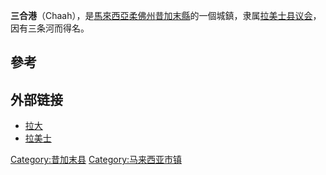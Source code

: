 {{Infobox settlement
| name                    = 三合港<br>Chaah
| native_name             = 
| native_name_lang        = <!-- ISO 639-2 code e.g. "fr" for French. If more than one, use {{lang}} instead -->
| settlement_type         = 城鎮
| image_skyline           = Chaah.JPG
| image_alt               = 
| image_caption           = 
| image_flag              = 
| flag_alt                = 
| image_seal              = 
| seal_alt                = 
| image_shield            = 
| shield_alt              = 
| etymology               = 
| nickname                = 
| motto                   = 
| map_alt                 = 
| map_caption             = 
| pushpin_map             = 
| pushpin_label_position  = 
| pushpin_map_alt         = 
| pushpin_map_caption     = 
| coordinates             = <!-- {{Coord}} -->
| coor_pinpoint           = 
| coordinates_footnotes   = 
| subdivision_type        = 國家
| subdivision_name        = [[馬來西亞|馬來西亞]]
| subdivision_type1       = [[马来西亚州属和联邦直辖区|州]]
| subdivision_name1       = [[柔佛|柔佛]]
| subdivision_type2       = [[马来西亚县份|县]]
| subdivision_name2       = [[昔加末县|昔加末]]
| subdivision_type3       = 
| subdivision_name3       = 
| established_title       = 
| established_date        = 
| founder                 = 
| seat_type               = 
| seat                    = 
| government_footnotes    = 
| government_type         = 
| governing_body          = 
| leader_party            = 
| leader_title            = 
| leader_name             = 
| leader_title1           = 
| leader_name1            = 
| leader_title2           = 
| leader_name2            = 
| leader_title3           = 
| leader_name3            = 
| leader_title4           = 
| leader_name4            = 
| legislature =
| upper_house =
| lower_house =

| unit_pref               = Metric
<!-- ALL fields with measurements have automatic unit conversion -->
<!-- for references: use <ref> tags -->
| area_footnotes          = 
| area_urban_footnotes    = <!-- <ref> </ref> -->
| area_rural_footnotes    = <!-- <ref> </ref> -->
| area_metro_footnotes    = <!-- <ref> </ref> -->
| area_magnitude          = <!-- <ref> </ref> -->
| area_note               = 
| area_water_percent      = 
| area_rank               = 
| area_blank1_title       = 
| area_blank2_title       = 
<!-- square kilometers -->
| area_total_km2          = 184<ref name="auto">http://apps.water.gov.my/jpskomuniti/dokumen/Segamat%20Profil%20(LATEST).pdf</ref>
| area_land_km2           = 
| area_water_km2          = 
| area_urban_km2          = 
| area_rural_km2          = 
| area_metro_km2          = 
| area_blank1_km2         = 
| area_blank2_km2         = 
<!-- hectares -->
| area_total_ha           = 
| area_land_ha            = 
| area_water_ha           = 
| area_urban_ha           = 
| area_rural_ha           = 
| area_metro_ha           = 
| area_blank1_ha          = 
| area_blank2_ha          = 
| length_km               = 
| width_km                = 
| dimensions_footnotes    = 
| elevation_footnotes     = 
| elevation_m             = 
| population_as_of        = 2010
| population_footnotes    = 
| population_total        = 15,627<ref name="auto"/>
| population_density_km2  = auto
| population_note         = 
| population_demonym      = 
| timezone1               = 
| utc_offset1             = 
| timezone1_DST           = 
| utc_offset1_DST         = 
| postal_code_type        = 
| postal_code             = 
| area_code_type          = 
| area_code               = 
| iso_code                = 
| website                 = <!-- {{URL|example.com}} -->
| footnotes               = 
| image_map            = {{maplink|frame=yes|plain=yes|type=shape|stroke-width=2|stroke-color=#000000|zoom=13 }}
}}
'''三合港'''（Chaah），是[[馬來西亞|馬來西亞]][[柔佛州|柔佛州]][[昔加末縣|昔加末縣]]的一個城鎮，隶属[[拉美士县议会|拉美士县议会]]，因有三条河而得名。

==參考==
{{reflist}}

==外部链接==
{{Portal|马来西亚}}
*[https://web.archive.org/web/20171110185421/http://www.utar.edu.my/dssc/file/Chaah.pdf 拉大]
*[https://web.archive.org/web/20171110171820/http://labisecotourism.com.my/chaah/ 拉美士]

{{柔佛}}

[[Category:昔加末县|Category:昔加末县]]
[[Category:马来西亚市镇|Category:马来西亚市镇]]


{{Malaysia-geo-stub}}